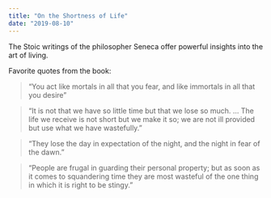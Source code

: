```yaml
---
title: "On the Shortness of Life"
date: "2019-08-10"
---
```


The Stoic writings of the philosopher Seneca offer powerful insights into the art of living.

Favorite quotes from the book:

> “You act like mortals in all that you fear, and like immortals in all that you desire”

> “It is not that we have so little time but that we lose so much. ... The life we receive is not short but we make it so; we are not ill provided but use what we have wastefully.”

> “They lose the day in expectation of the night, and the night in fear of the dawn.”

> “People are frugal in guarding their personal property; but as soon as it comes to squandering time they are most wasteful of the one thing in which it is right to be stingy.”
